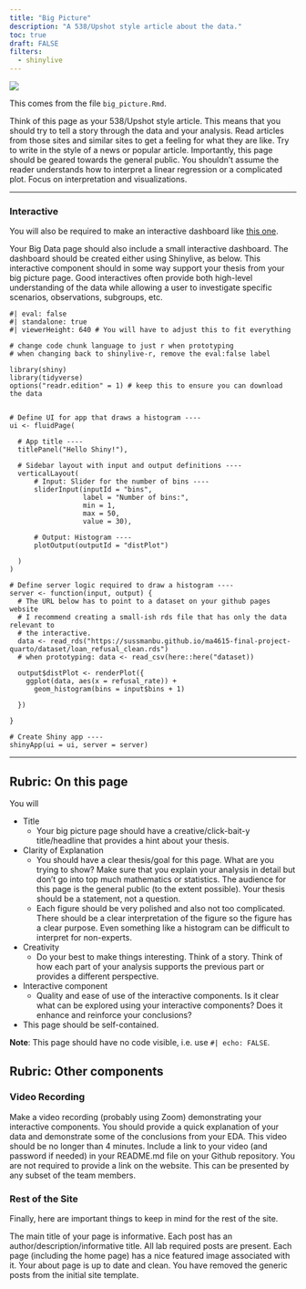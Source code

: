 ```yaml
---
title: "Big Picture"
description: "A 538/Upshot style article about the data."
toc: true
draft: FALSE
filters:
  - shinylive
---
```


![](images/bigpictureimage.jpg)

This comes from the file `big_picture.Rmd`.

Think of this page as your 538/Upshot style article. This means that you should try to tell a story through the data and your analysis. Read articles from those sites and similar sites to get a feeling for what they are like. Try to write in the style of a news or popular article. Importantly, this page should be geared towards the general public. You shouldn't assume the reader understands how to interpret a linear regression or a complicated plot. Focus on interpretation and visualizations.



---


### Interactive

You will also be required to make an interactive dashboard like [this one](/flex/flex.html).

Your Big Data page should also include a small interactive dashboard. The dashboard should be created either using Shinylive, as below. This interactive component should in some way support your thesis from your big picture page. Good interactives often provide both high-level understanding of the data while allowing a user to investigate specific scenarios, observations, subgroups, etc.




```shinylive-r
#| eval: false
#| standalone: true
#| viewerHeight: 640 # You will have to adjust this to fit everything

# change code chunk language to just r when prototyping
# when changing back to shinylive-r, remove the eval:false label

library(shiny)
library(tidyverse)
options("readr.edition" = 1) # keep this to ensure you can download the data


# Define UI for app that draws a histogram ----
ui <- fluidPage(

  # App title ----
  titlePanel("Hello Shiny!"),

  # Sidebar layout with input and output definitions ----
  verticalLayout(
      # Input: Slider for the number of bins ----
      sliderInput(inputId = "bins",
                  label = "Number of bins:",
                  min = 1,
                  max = 50,
                  value = 30),

      # Output: Histogram ----
      plotOutput(outputId = "distPlot")

  )
)

# Define server logic required to draw a histogram ----
server <- function(input, output) {
  # The URL below has to point to a dataset on your github pages website
  # I recommend creating a small-ish rds file that has only the data relevant to 
  # the interactive.
  data <- read_rds("https://sussmanbu.github.io/ma4615-final-project-quarto/dataset/loan_refusal_clean.rds")
  # when prototyping: data <- read_csv(here::here("dataset))
  
  output$distPlot <- renderPlot({
    ggplot(data, aes(x = refusal_rate)) +
      geom_histogram(bins = input$bins + 1)

  })

}

# Create Shiny app ----
shinyApp(ui = ui, server = server)
```

---

## Rubric: On this page

You will

* Title
  * Your big picture page should have a creative/click-bait-y title/headline that provides a hint about your thesis.
* Clarity of Explanation
  * You should have a clear thesis/goal for this page. What are you trying to show? Make sure that you explain your analysis in detail but don't go into top much mathematics or statistics. The audience for this page is the general public (to the extent possible). Your thesis should be a statement, not a question.
  * Each figure should be very polished and also not too complicated. There should be a clear interpretation of the figure so the figure has a clear purpose. Even something like a histogram can be difficult to interpret for non-experts.
* Creativity
  * Do your best to make things interesting. Think of a story. Think of how each part of your analysis supports the previous part or provides a different perspective.
* Interactive component
  * Quality and ease of use of the interactive components.
Is it clear what can be explored using your interactive components?
Does it enhance and reinforce your conclusions?
* This page should be self-contained.
  
**Note**: This page should have no code visible, i.e. use `#| echo: FALSE`.  




## Rubric: Other components

### Video Recording

Make a video recording (probably using Zoom) demonstrating your interactive components.
You should provide a quick explanation of your data and demonstrate some of the conclusions from your EDA.
This video should be no longer than 4 minutes.
Include a link to your video (and password if needed) in your README.md file on your Github repository. You are not required to provide a link on the website.
This can be presented by any subset of the team members.


### Rest of the Site

Finally, here are important things to keep in mind for the rest of the site. 

The main title of your page is informative.
Each post has an author/description/informative title.
All lab required posts are present.
Each page (including the home page) has a nice featured image associated with it.
Your about page is up to date and clean.
You have removed the generic posts from the initial site template.
